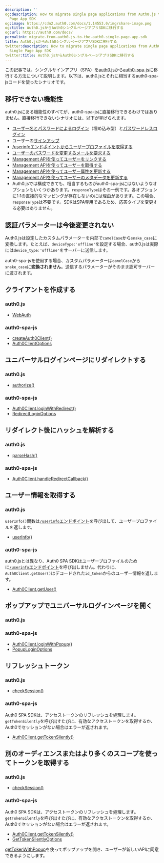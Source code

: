 ```yaml
---
description: ''
og:description: How to migrate single page applications from Auth0.js to Auth0 Single
  Page App SDK
og:image: https://cdn2.auth0.com/docs/1.14553.0/img/share-image.png
og:title: Auth0.jsからAuth0シングルページアプリSDKに移行する
og:url: https://auth0.com/docs/
permalink: migrate-from-auth0-js-to-the-auth0-single-page-app-sdk
title: Auth0.jsからAuth0シングルページアプリSDKに移行する
twitter:description: How to migrate single page applications from Auth0.js to Auth0
  Single Page App SDK
twitter:title: Auth0.jsからAuth0シングルページアプリSDKに移行する
---
```


この記事では、シングルサインアプリ（SPA）を[auth0.js](/libraries/auth0js)から[auth0-spa-js](/libraries/auth0-single-page-app-sdk)に移行する方法について説明します。以下は、auth0.jsとそれに相当するauth0-spa-jsコードを使ったシナリオです。

## 移行できない機能性

auth0.jsにある機能性のすべてが、auth0-spa-jsに直接移行できるわけではありません。直接移行できないシナリオには、以下が挙げられます。

* [ユーザー名とパスワードによるログイン](https://auth0.github.io/auth0.js/WebAuth.html#login)（埋め込み型）と[パスワードレスログイン](https://auth0.github.io/auth0.js/WebAuth.html#passwordlessLogin)
* ユーザーの[サインアップ](https://auth0.github.io/auth0.js/WebAuth.html#signup)
* [/userinfoエンドポイントからユーザープロファイルを取得する](https://auth0.github.io/auth0.js/Authentication.html#userInfo)
* [ユーザーのパスワードを変更するメールを要求する](https://auth0.github.io/auth0.js/WebAuth.html#changePassword)
* [Management APIを使ってユーザーをリンクする](https://auth0.github.io/auth0.js/Management.html#linkUser)
* [Management APIを使ってユーザーを取得する](https://auth0.github.io/auth0.js/Management.html#getUser)
* [Management APIを使ってユーザー属性を更新する](https://auth0.github.io/auth0.js/Management.html#patchUserAttributes)
* [Management APIを使ってユーザーのメタデータを更新する](https://auth0.github.io/auth0.js/Management.html#patchUserMetadata)
* Auth0.jsでは構成できても、相当するものがauth0-spa-jsにはないようなオプションもいくつかあります。`responseType`はその一例です。各オプションに1:1の直接的なマッピングが存在しないのには理由があります。この場合、`responseType`は不要です。SDKはSPA専用であるため、応答タイプを変更する必要はありません。

## 認証パラメーターは今後変更されない

Auth0.jsは設定したカスタムパラメーターを内部で`camelCase`から`snake_case`に変換します。たとえば、`deviceType:'offline'`を設定する場合、auth0.jsは実際には`device_type:'offline'`をサーバーに送信します。

auth0-spa-jsを使用する場合、カスタムパラメーターは`camelCase`から`snake_case`に**変換されません**。送信するパラメーターがそのまま認可サーバーに渡されます。

## クライアントを作成する

### auth0.js

* [WebAuth](https://auth0.github.io/auth0.js/WebAuth.html)



### auth0-spa-js

* [createAuth0Client()](https://auth0.github.io/auth0-spa-js/classes/Auth0Client.html#constructor)
* [Auth0ClientOptions](https://auth0.github.io/auth0-spa-js/interfaces/Auth0ClientOptions.html)



## ユニバーサルログインページにリダイレクトする

### auth0.js

* [authorize()](https://auth0.github.io/auth0.js/WebAuth.html#authorize)



### auth0-spa-js

* [Auth0Client.loginWithRedirect()](https://auth0.github.io/auth0-spa-js/classes/Auth0Client.html#loginWithRedirect)
* [RedirectLoginOptions](https://auth0.github.io/auth0-spa-js/interfaces/RedirectLoginOptions.html)



## リダイレクト後にハッシュを解析する

### auth0.js

* [parseHash()](https://auth0.github.io/auth0.js/WebAuth.html#parseHash)



### auth0-spa-js

* [Auth0Client.handleRedirectCallback()](https://auth0.github.io/auth0-spa-js/classes/Auth0Client.html#handleRedirectCallback)



## ユーザー情報を取得する

### auth0.js

`userInfo()`関数は[`/userinfo`エンドポイント](https://auth0.com/docs/api/authentication#user-profile)を呼び出して、ユーザープロファイルを返します。

* [userInfo()](https://auth0.github.io/auth0.js/Authentication.html#userInfo)



### auth0-spa-js

auth0.jsとは異なり、Auth0 SPA SDKはユーザープロファイルのために[`/userinfo`エンドポイント](https://auth0.com/docs/api/authentication#user-profile)を呼び出しません。代わりに、`Auth0Client.getUser()`はデコードされた`id_token`からのユーザー情報を返します。

* [Auth0Client.getUser()](https://auth0.github.io/auth0-spa-js/classes/Auth0Client.html#getUser)





## ポップアップでユニバーサルログインページを開く

### auth0.js



### auth0-spa-js

* [Auth0Client.loginWithPopup()](https://auth0.github.io/auth0-spa-js/classes/Auth0Client.html#loginWithPopup)
* [PopupLoginOptions](https://auth0.github.io/auth0-spa-js/interfaces/PopupLoginOptions.html)



## リフレッシュトークン

### auth0.js

* [checkSession()](https://auth0.github.io/auth0.js/WebAuth.html#checkSession)



### auth0-spa-js

Auth0 SPA SDKは、アクセストークンのリフレッシュを処理します。`getTokenSilently`を呼び出すたびに、有効なアクセストークンを取得するか、Auth0でセッションがない場合はエラーが返されます。

* [Auth0Client.getTokenSilently()](https://auth0.github.io/auth0-spa-js/classes/Auth0Client.html#getTokenSilently)



## 別のオーディエンスまたはより多くのスコープを使ってトークンを取得する

### auth0.js

* [checkSession()](https://auth0.github.io/auth0.js/WebAuth.html#checkSession)



### auth0-spa-js

Auth0 SPA SDKは、アクセストークンのリフレッシュを処理します。`getTokenSilently`を呼び出すたびに、有効なアクセストークンを取得するか、Auth0でセッションがない場合はエラーが返されます。

* [Auth0Client.getTokenSilently()](https://auth0.github.io/auth0-spa-js/classes/Auth0Client.html#getTokenSilently)
* [GetTokenSilentlyOptions](https://auth0.github.io/auth0-spa-js/interfaces/GetTokenSilentlyOptions.html)



[getTokenWithPopup](https://auth0.github.io/auth0-spa-js/classes/Auth0Client.html#getTokenWithPopup)を使ってポップアップを開き、ユーザーが新しいAPIに同意できるようにします。